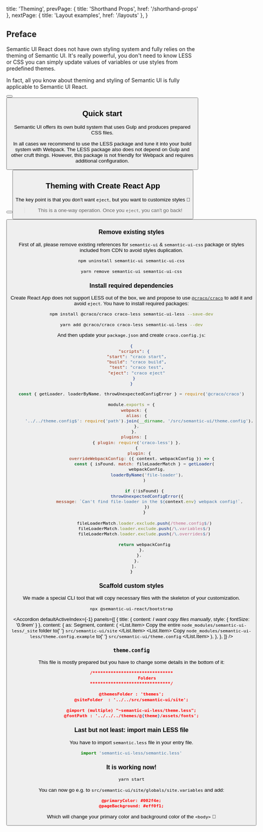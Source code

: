 
  title: 'Theming',
  prevPage: { title: 'Shorthand Props', href: '/shorthand-props' },
  nextPage: { title: 'Layout examples', href: '/layouts' },
}

## Preface

Semantic UI React does not have own styling system and fully relies on the theming of
Semantic UI. It's really powerful, you don't need to know LESS or CSS you can simply
update values of variables or use styles from predefined themes.

In fact, all you know about theming and styling of Semantic UI is fully applicable to Semantic UI React.

<Button
  content='Learn more about theming'
  labelPosition='right'
  href='https://semantic-ui.com/usage/theming.html'
  icon='external alternate'
  target='_blank'
/>
<Button
  content='Creating themes'
  labelPosition='right'
  href='http://learnsemantic.com/themes/creating.html'
  icon='external alternate'
  target='_blank'
/>

## Quick start

Semantic UI offers its own build system that uses Gulp and produces prepared CSS files.

In all cases we recommend to use the LESS package and tune it into your build system with Webpack. The LESS package also does not depend on Gulp and other cruft things.
However, this package is not friendly for Webpack and requires additional configuration.

<Button
  content='Semantic UI LESS'
  labelPosition='right'
  href='https://github.com/Semantic-Org/Semantic-UI-LESS'
  icon='github'
  target='_blank'
/>
<Button
  content='Configuring Webpack for theming'
  labelPosition='right'
  href='https://medium.com/@marekurbanowicz/how-to-customize-fomantic-ui-with-less-and-webpack-applicable-to-semantic-ui-too-fbf98a74506c'
  icon='medium'
  target='_blank'
/>

## Theming with Create React App

The key point is that you don't want `eject`, but you want to customize styles 🤔

> This is a one-way operation. Once you `eject`, you can't go back!

<Button
  content="Don't eject your Create React App"
  labelPosition='right'
  href='https://medium.com/curated-by-versett/dont-eject-your-create-react-app-b123c5247741'
  icon='medium'
  size='small'
  target='_blank'
/>

### Remove existing styles

First of all, please remove existing references for `semantic-ui` & `semantic-ui-css` package or styles included from CDN to avoid styles duplication.

```bash
npm uninstall semantic-ui semantic-ui-css
```

```bash
yarn remove semantic-ui semantic-ui-css
```

### Install required dependencies

Create React App does not support LESS out of the box, we and propose to use [`@craco/craco`](https://www.npmjs.com/package/@craco/craco) to add it and avoid `eject`. You have to install required packages:

```bash
npm install @craco/craco craco-less semantic-ui-less --save-dev
```

```bash
yarn add @craco/craco craco-less semantic-ui-less --dev
```

And then update your `package.json` and create `craco.config.js`:

```json label=package.json
{
  "scripts": {
    "start": "craco start",
    "build": "craco build",
    "test": "craco test",
    "eject": "craco eject"
  }
}
```

```jsx label=craco.config.js
const { getLoader, loaderByName, throwUnexpectedConfigError } = require('@craco/craco')

module.exports = {
  webpack: {
    alias: {
      '../../theme.config$': require('path').join(__dirname, '/src/semantic-ui/theme.config'),
    },
  },
  plugins: [
    { plugin: require('craco-less') },
    {
      plugin: {
        overrideWebpackConfig: ({ context, webpackConfig }) => {
          const { isFound, match: fileLoaderMatch } = getLoader(
            webpackConfig,
            loaderByName('file-loader'),
          )

          if (!isFound) {
            throwUnexpectedConfigError({
              message: `Can't find file-loader in the ${context.env} webpack config!`,
            })
          }

          fileLoaderMatch.loader.exclude.push(/theme.config$/)
          fileLoaderMatch.loader.exclude.push(/\.variables$/)
          fileLoaderMatch.loader.exclude.push(/\.overrides$/)

          return webpackConfig
        },
      },
    },
  ],
}
```

### Scaffold custom styles

We made a special CLI tool that will copy necessary files with the skeleton of your customization.

```bash
npx @semantic-ui-react/bootstrap
```

<Accordion
  defaultActiveIndex={-1}
  panels={[
    {
      title: { content: <i>I want copy files manually</i>, style: { fontSize: '0.9rem' } },
      content: {
        as: Segment,
        content: (
          <List bulleted>
            <List.Item>
              Copy the entire <code>node_modules/semantic-ui-less/_site</code> folder to{' '}
              <code>src/semantic-ui/site</code>
            </List.Item>
            <List.Item>
              Copy <code>node_modules/semantic-ui-less/theme.config.example</code> to{' '}
              <code>src/semantic-ui/theme.config</code>
            </List.Item>
          </List>
        ),
      },
    },
  ]}
/>

### `theme.config`

This file is mostly prepared but you have to change some details in the bottom of it:

```json label=src/semantic-ui/theme.config
/*******************************
            Folders
*******************************/

@themesFolder : 'themes';
@siteFolder  : '../../src/semantic-ui/site';

@import (multiple) "~semantic-ui-less/theme.less";
@fontPath : '../../../themes/@{theme}/assets/fonts';
```

### Last but not least: import main LESS file

You have to import `semantic.less` file in your entry file.

```jsx label=index.js
import 'semantic-ui-less/semantic.less'
```

### It is working now!

```bash
yarn start
```

You can now go e.g. to `src/semantic-ui/site/globals/site.variables` and add:

```json
@primaryColor: #002f4e;
@pageBackground: #eff0f1;
```

Which will change your primary color and background color of the `<body>` 🚀
